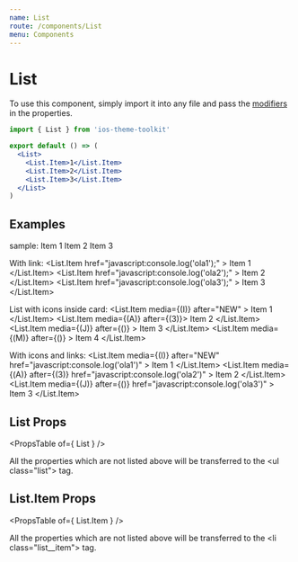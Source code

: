 ```yaml
---
name: List
route: /components/List
menu: Components
---
```



# List

To use this component, simply import it into any file and pass the [modifiers](#/#props) in the properties.

```jsx
import { List } from 'ios-theme-toolkit'

export default () => (
  <List>
    <List.Item>1</List.Item>
    <List.Item>2</List.Item>
    <List.Item>3</List.Item>
  </List>
)
```

## Examples

<Playground>
  <span className="desc">sample:</span>
  <List>
    <List.Item>Item 1</List.Item>
    <List.Item>Item 2</List.Item>
    <List.Item>Item 3</List.Item>
  </List>

  <span className="desc">With link:</span>
  <List>
    <List.Item
      href="javascript:console.log('ola1');"
    >
      Item 1
    </List.Item>
    <List.Item
      href="javascript:console.log('ola2');"
    >
      Item 2
    </List.Item>
    <List.Item
      href="javascript:console.log('ola3');"
    >
      Item 3
    </List.Item>
  </List>

  <span className="desc">List with icons inside card:</span>
  <Card>
    <List>
      <List.Item
        media={(<Badge size="big" color="blue">I</Badge>)}
        after="NEW"
      >
        Item 1
      </List.Item>
      <List.Item
        media={(<Badge size="big" color="red">A</Badge>)}
        after={(<Badge color="gray">3</Badge>)}>
        Item 2
      </List.Item>
      <List.Item
        media={(<Badge size="big" color="black">J</Badge>)}
        after={(<Badge size="tiny" color="green"></Badge>)}
      >
        Item 3
      </List.Item>
      <List.Item
        media={(<Badge size="big" color="yellow">M</Badge>)}
        after={(<Toggle color="blue" defaultChecked />)}
      >
        Item 4
      </List.Item>
    </List>
  </Card>

  <span className="desc">With icons and links:</span>
  <List>
    <List.Item
      media={(<Badge size="big" color="blue">I</Badge>)}
      after="NEW"
      href="javascript:console.log('ola1')"
    >
      Item 1
    </List.Item>
    <List.Item
      media={(<Badge size="big" color="red">A</Badge>)}
      after={(<Badge color="gray">3</Badge>)}
      href="javascript:console.log('ola2')"
    >
      Item 2
    </List.Item>
    <List.Item
      media={(<Badge size="big" color="black">J</Badge>)}
      after={(<Badge size="tiny" color="green"></Badge>)}
      href="javascript:console.log('ola3')"
    >
      Item 3
    </List.Item>
  </List>

  <style>{".react-live-preview .desc { display: block; font-weight: bold; margin-top: 20px; }"}</style>
  <style>{'.list__item__media .badge { width: 32px; height: 32px; display: flex; align-items: center; justify-content: center; }'}</style>
</Playground>

## List Props

<PropsTable of={ List } />

All the properties which are not listed above will be transferred to the \<ul class="list"\> tag.

## List.Item Props

<PropsTable of={ List.Item } />

All the properties which are not listed above will be transferred to the \<li class="list__item"\> tag.
